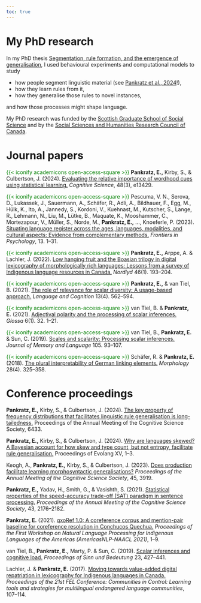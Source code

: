```yaml
---
toc: true
---
```


# My PhD research

In my PhD thesis [Segmentation, rule formation, and the emergence of generalisation](https://era.ed.ac.uk/handle/1842/43523), I used behavioural experiments and computational models to study

- how people segment linguistic material (see [Pankratz et al., 2024](https://onlinelibrary.wiley.com/doi/10.1111/cogs.13429)!), 
- how they learn rules from it, 
- how they generalise those rules to novel instances,

and how those processes might shape language.

My PhD research was funded by the [Scottish Graduate School of Social Science](https://www.sgsss.ac.uk) and by the [Social Sciences and Humanities Research Council of Canada](https://www.sshrc-crsh.gc.ca).


# Journal papers

<span style="color:green;">{{< iconify academicons open-access-square >}}</span> **Pankratz, E.,** Kirby, S., & Culbertson, J. (2024). [Evaluating the relative importance of wordhood cues using statistical learning.](https://onlinelibrary.wiley.com/doi/full/10.1111/cogs.13429) *Cognitive Science*, 48(3), e13429.

<span style="color:green;">{{< iconify academicons open-access-square >}}</span> Pescuma, V. N., Serova, D., Lukassek, J., Sauermann, A., Schäfer, R., Adli, A., Bildhauer, F., Egg, M., Hülk, K., Ito, A., Jannedy, S., Kordoni, V., Kuehnast, M., Kutscher, S., Lange, R., Lehmann, N., Liu, M., Lütke, B., Maquate, K., Mooshammer, C., Mortezapour, V., Müller, S., Norde, M., **Pankratz, E.,** ..., Knoeferle, P. (2023). [Situating language register across the ages, languages, modalities, and cultural aspects: Evidence from complementary methods.](https://www.frontiersin.org/journals/psychology/articles/10.3389/fpsyg.2022.964658/full) *Frontiers in Psychology*, 13. 1–31.

<span style="color:green;">{{< iconify academicons open-access-square >}}</span> **Pankratz, E.,** Arppe, A. & Lachler, J. (2022). [Low hanging fruit and the Boasian trilogy in digital lexicography of morphologically rich languages: Lessons from a survey of Indigenous language resources in Canada.](https://septentrio.uit.no/index.php/nordlyd/article/view/6441) *Nordlyd* 46(1). 193–204.

<span style="color:green;">{{< iconify academicons open-access-square >}}</span> **Pankratz, E.,** & van Tiel, B. (2021). [The role of relevance for scalar diversity: A usage-based approach.](https://www.cambridge.org/core/journals/language-and-cognition/article/role-of-relevance-for-scalar-diversity-a-usagebased-approach/9DFF372956A0A93ABB4DC6CA8F51DEE7) *Language and Cognition* 13(4). 562–594.

<span style="color:green;">{{< iconify academicons open-access-square >}}</span> van Tiel, B. & **Pankratz, E.** (2021). [Adjectival polarity and the processing of scalar inferences.](https://www.glossa-journal.org/article/id/5412/) *Glossa* 6(1). 32. 1–21.

<span style="color:green;">{{< iconify academicons open-access-square >}}</span> van Tiel, B., **Pankratz, E.** & Sun, C. (2019). [Scales and scalarity: Processing scalar inferences.](https://www.sciencedirect.com/science/article/abs/pii/S0749596X18301001?via%3Dihub) *Journal of Memory and Language* 105. 93–107.

<span style="color:green;">{{< iconify academicons open-access-square >}}</span> Schäfer, R. & **Pankratz, E.** (2018). [The plural interpretability of German linking elements.](https://link.springer.com/article/10.1007/s11525-018-9331-5) *Morphology* 28(4). 325–358.


# Conference proceedings

**Pankratz, E.,** Kirby, S., & Culbertson, J. (2024). [The key property of frequency distributions that facilitates linguistic rule generalisation is long-tailedness.](https://escholarship.org/uc/item/52j637b7) Proceedings of the Annual Meeting of the Cognitive Science Society, 6433. 

**Pankratz, E.,** Kirby, S., & Culbertson, J. (2024). [Why are languages skewed? A Bayesian account for how skew and type count, but not entropy, facilitate rule generalisation.](https://evolang2024.github.io/proceedings/papers/evolang15_paper_7.pdf) Proceedings of Evolang XV, 1–3.

Keogh, A., **Pankratz, E.,** Kirby, S., & Culbertson, J. (2023). [Does production facilitate learning morphosyntactic generalisations?](https://escholarship.org/uc/item/1cd8n4hm) *Proceedings of the Annual Meeting of the Cognitive Science Society*, 45, 3919.

**Pankratz, E.,** Yadav, H., Smith, G., & Vasishth, S. (2021). [Statistical properties of the speed-accuracy trade-off (SAT) paradigm in sentence processing.](https://escholarship.org/uc/item/1j02d239#main) *Proceedings of the Annual Meeting of the Cognitive Science Society*, 43, 2176–2182.

**Pankratz, E.** (2021). [qxoRef 1.0: A coreference corpus and mention-pair baseline for coreference resolution in Conchucos Quechua.](https://aclanthology.org/2021.americasnlp-1.1/) *Proceedings of the First Workshop on Natural Language Processing for Indigenous Languages of the Americas (AmericasNLP-NAACL 2021)*, 1–9.

van Tiel, B., **Pankratz, E.,** Marty, P. & Sun, C. (2019). [Scalar inferences and cognitive load.](https://semanticsarchive.net/Archive/Tg3ZGI2M/Vantiel.pdf) *Proceedings of Sinn und Bedeutung* 23, 427–441.

Lachler, J. & **Pankratz, E.** (2017). [Moving towards value-added digital repatriation in lexicography for Indigenous languages in Canada.](documents/LachlerPankratz2017.pdf) *Proceedings of the 21st FEL Conference: Communities in Control: Learning tools and strategies for multilingual endangered language communities*, 107–114.

